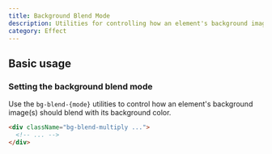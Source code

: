 ```yaml
---
title: Background Blend Mode
description: Utilities for controlling how an element's background image should blend with its background color.
category: Effect
---
```



## Basic usage

### Setting the background blend mode

Use the `bg-blend-{mode}` utilities to control how an element's background image(s) should blend with its background color.

```html
<div className="bg-blend-multiply ...">
  <!-- ... -->
</div>
```
